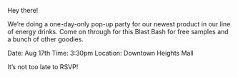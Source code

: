 Hey there!

We’re doing a one-day-only pop-up party for our newest product in our line of energy drinks. Come on through for this Blast Bash for free samples and a bunch of other goodies.

Date: Aug 17th
Time: 3:30pm
Location: Downtown Heights Mall

It’s not too late to RSVP!
